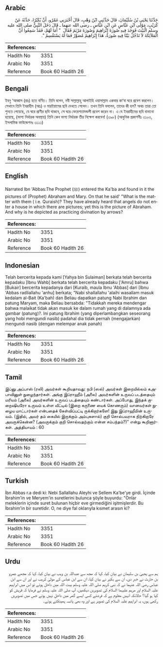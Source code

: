 ## Arabic


<div dir="rtl" lang="ar" style={{fontSize:'larger',backgroundColor:'#f8f9fa',padding:20}}>
حَدَّثَنَا يَحْيَى بْنُ سُلَيْمَانَ، قَالَ حَدَّثَنِي ابْنُ وَهْبٍ، قَالَ أَخْبَرَنِي عَمْرٌو، أَنَّ بُكَيْرًا، حَدَّثَهُ عَنْ كُرَيْبٍ، مَوْلَى ابْنِ عَبَّاسٍ عَنِ ابْنِ عَبَّاسٍ ـ رضى الله عنهما ـ قَالَ دَخَلَ النَّبِيُّ صلى الله عليه وسلم الْبَيْتَ فَوَجَدَ فِيهِ صُورَةَ إِبْرَاهِيمَ وَصُورَةَ مَرْيَمَ فَقَالَ ‏ "‏ أَمَا لَهُمْ، فَقَدْ سَمِعُوا أَنَّ الْمَلاَئِكَةَ لاَ تَدْخُلُ بَيْتًا فِيهِ صُورَةٌ، هَذَا إِبْرَاهِيمُ مُصَوَّرٌ فَمَا لَهُ يَسْتَقْسِمُ ‏"‏‏.‏
</div>
<div style={{backgroundColor:'#f8f9fa',padding:20, marginBottom: 10}}><table> <thead> <tr> <th>References:</th> <th></th> </tr> </thead> <tbody><tr><td>Hadith No</td><td>3351</td></tr><tr><td>Arabic No</td><td>3351</td></tr><tr><td>Reference</td><td>Book 60 Hadith 26</td></tr></tbody></table></div>

## Bengali


<div dir="ltr" lang="bn" style={{fontSize:'larger',backgroundColor:'#f8f9fa',padding:20}}>
ইবনু ‘আব্বাস (রাঃ) হতে বর্ণিত। তিনি বলেন, নবী সাল্লাল্লাহু আলাইহি ওয়াসাল্লাম একবার কা‘বা ঘরে প্রবেশ করলেন। সেখানে তিনি ইবরাহীম (আঃ) ও মারইয়ামের ছবি দেখতে পেলেন। তখন তিনি বললেন, তাদের কী হল? অথচ তারা তো শুনতে পেয়েছে, যে ঘরে প্রাণীর ছবি থাকবে, সে ঘরে ফেরেশতামন্ডলী প্রবেশ করেন না। এ যে ইবরাহীমের ছবি বানানো হয়েছে, (ভাগ্য নির্ধারক অবস্থায়) তিনি কেন ভাগ্য নির্ধারক তীর নিক্ষেপ করবেন! (৩৯৮) (আধুনিক প্রকাশনীঃ ৩১০৩, ইসলামিক ফাউন্ডেশনঃ ৩১১১)
</div>
<div style={{backgroundColor:'#f8f9fa',padding:20, marginBottom: 10}}><table> <thead> <tr> <th>References:</th> <th></th> </tr> </thead> <tbody><tr><td>Hadith No</td><td>3351</td></tr><tr><td>Arabic No</td><td>3351</td></tr><tr><td>Reference</td><td>Book 60 Hadith 26</td></tr></tbody></table></div>

## English


<div dir="ltr" lang="en" style={{fontSize:'larger',backgroundColor:'#f8f9fa',padding:20}}>
Narrated Ibn 'Abbas:The Prophet (ﷺ) entered the Ka'ba and found in it the pictures of (Prophet) Abraham and Mary. On that he said' "What is the matter with them ( i.e. Quraish)? They have already heard that angels do not enter a house in which there are pictures; yet this is the picture of Abraham. And why is he depicted as practicing divination by arrows?
</div>
<div style={{backgroundColor:'#f8f9fa',padding:20, marginBottom: 10}}><table> <thead> <tr> <th>References:</th> <th></th> </tr> </thead> <tbody><tr><td>Hadith No</td><td>3351</td></tr><tr><td>Arabic No</td><td>3351</td></tr><tr><td>Reference</td><td>Book 60 Hadith 26</td></tr></tbody></table></div>

## Indonesian


<div dir="ltr" lang="id" style={{fontSize:'larger',backgroundColor:'#f8f9fa',padding:20}}>
Telah bercerita kepada kami [Yahya bin Sulaiman] berkata telah bercerita kepadaku [Ibnu Wahb] berkata telah bercerita kepadaku ['Amru] bahwa [Bukair] bercerita kepadanya dari [Kuraib, maula Ibnu 'Abbas] dari [Ibnu 'Abbas radliallahu 'anhu] berkata; "Nabi shallallahu 'alaihi wasallam masuk kedalam al-Bait (Ka'bah) dan Beliau dapatkan patung Nabi Ibrahim dan patung Maryam, maka Beliau bersabda: "Tidakkah mereka mendengar bahwa malaikat tidak akan masuk ke dalam rumah yang di dalamnya ada gambar (patung)?. Ini patung Ibrahim (yang diperlambangkan seseorang yang hobi mengundi nasib) padahal dia tidak pernah (mengajarkan) mengundi nasib (dengan melempar anak panah)
</div>
<div style={{backgroundColor:'#f8f9fa',padding:20, marginBottom: 10}}><table> <thead> <tr> <th>References:</th> <th></th> </tr> </thead> <tbody><tr><td>Hadith No</td><td>3351</td></tr><tr><td>Arabic No</td><td>3351</td></tr><tr><td>Reference</td><td>Book 60 Hadith 26</td></tr></tbody></table></div>

## Tamil


<div dir="ltr" lang="ta" style={{fontSize:'larger',backgroundColor:'#f8f9fa',padding:20}}>
இப்னு அப்பாஸ் (ரலி) அவர்கள் கூறியதாவது: நபி (ஸல்) அவர்கள் இறையில்லம் கஅபாவினுள் நுழைந்தார்கள். அங்கு இப்ராஹீம் (அலை) அவர்களின் உருவப் படத்தையும் மரியம் (அலை) அவர்களின் உருவப் படத்தையும் கண்டார்கள். அப்போது, இந்தக் குறைஷியரோ உருவம் உள்ள வீட்டில் (இறை கருணை யைக் கொணரும்) வானவர்கள் நுழைய மாட்டார்கள் என்பதைக் கேள்விப்பட்டி ருக்கிறார்களே! இது இப்ராஹீமின் உருவம். (இதில், அவர் தம் கையில் இருக்கும் அம்புகளால்) குறி சொல்பவராக நிற்கிறாரே அவருக்கென்ன? (அவருக்கும் குறி சொல்வதற்கும் என்ன சம்பந்தம்?)” என்று கூறினார்கள். அத்தியாயம் : 60
</div>
<div style={{backgroundColor:'#f8f9fa',padding:20, marginBottom: 10}}><table> <thead> <tr> <th>References:</th> <th></th> </tr> </thead> <tbody><tr><td>Hadith No</td><td>3351</td></tr><tr><td>Arabic No</td><td>3351</td></tr><tr><td>Reference</td><td>Book 60 Hadith 26</td></tr></tbody></table></div>

## Turkish


<div dir="ltr" lang="tr" style={{fontSize:'larger',backgroundColor:'#f8f9fa',padding:20}}>
İbn Abbas r.a dedi ki: Nebi Sallallahu Aleyhi ve Sellem Ka'be'ye girdi. İçinde İbrahim'in ve Meryem'in suretlerini bulunca şöyle buyurdu: "Onlar meleklerin içinde suret bulunan hiçbir eve girmediğini işitmişlerdir. Bu İbrahim'in bir suretidir. O, ne diye fal oklarıyla kısmet arasın ki?
</div>
<div style={{backgroundColor:'#f8f9fa',padding:20, marginBottom: 10}}><table> <thead> <tr> <th>References:</th> <th></th> </tr> </thead> <tbody><tr><td>Hadith No</td><td>3351</td></tr><tr><td>Arabic No</td><td>3351</td></tr><tr><td>Reference</td><td>Book 60 Hadith 26</td></tr></tbody></table></div>

## Urdu


<div dir="rtl" lang="ur" style={{fontSize:'larger',backgroundColor:'#f8f9fa',padding:20}}>
ہم سے یحییٰ بن سلیمان نے بیان کیا، کہا کہ مجھ سے عبداللہ بن وہب نے بیان کیا، کہا کہ مجھے عمرو بن حارث نے خبر دی، ان سے بکیر نے بیان کیا، ان سے ابن عباس کے مولیٰ کریب نے اور ان سے ابن عباس رضی اللہ عنہما نے کہ نبی کریم صلی اللہ علیہ وسلم بیت اللہ میں داخل ہوئے تو اس میں ابراہیم علیہ السلام اور مریم علیہما السلام کی تصویریں دیکھیں، آپ صلی اللہ علیہ وسلم نے فرمایا کہ قریش کو کیا ہو گیا؟ حالانکہ انہیں معلوم ہے کہ فرشتے کسی ایسے گھر میں داخل نہیں ہوتے جس میں تصویریں رکھی ہوں، یہ ابراہیم علیہ السلام کی تصویر ہے اور وہ بھی پانسہ پھینکتے ہوئے۔
</div>
<div style={{backgroundColor:'#f8f9fa',padding:20, marginBottom: 10}}><table> <thead> <tr> <th>References:</th> <th></th> </tr> </thead> <tbody><tr><td>Hadith No</td><td>3351</td></tr><tr><td>Arabic No</td><td>3351</td></tr><tr><td>Reference</td><td>Book 60 Hadith 26</td></tr></tbody></table></div>